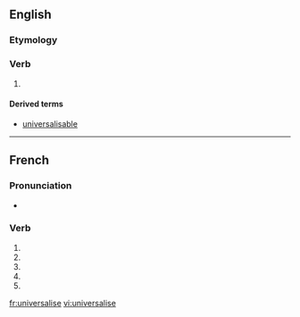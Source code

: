 {{also|universalisé}}
==English==

===Etymology===
{{suffix|universal|ise|lang=en}}

===Verb===
{{en-verb|universalis}}

# {{alternative spelling of|universalize|lang=en}}

====Derived terms====
* [[universalisable]]

----

==French==

===Pronunciation===
* {{homophones|lang=fr|universalisent|universalises}}

===Verb===
{{fr-verb-form}}

# {{inflection of|universaliser||1|s|pres|indc|lang=fr}}
# {{inflection of|universaliser||3|s|pres|indc|lang=fr}}
# {{inflection of|universaliser||1|s|pres|subj|lang=fr}}
# {{inflection of|universaliser||3|s|pres|subj|lang=fr}}
# {{inflection of|universaliser||2|s|impr|lang=fr}}

[[fr:universalise]]
[[vi:universalise]]